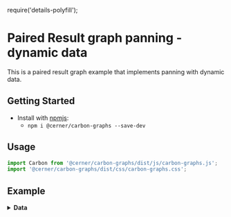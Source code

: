 require('details-polyfill');

# Paired Result graph panning - dynamic data

This is a paired result graph example that implements panning with dynamic data.

## Getting Started

- Install with [npmjs](https://www.npmjs.com):
  - `npm i @cerner/carbon-graphs --save-dev`

## Usage
```js
import Carbon from '@cerner/carbon-graphs/dist/js/carbon-graphs.js';
import '@cerner/carbon-graphs/dist/css/carbon-graphs.css';
```

## Example
<PairedResultGraphPanning />

<details>
<summary style={{ fontSize: 24 }}>
<b>Data</b>
</summary>

### Graph Config object
<GraphConfig />

### Data object
#### Dataset 1
<DataObject1 />

#### Dataset 2
<DataObject2 />
</details>
